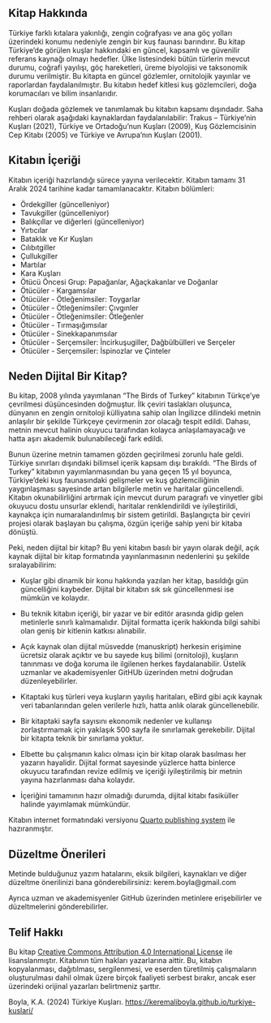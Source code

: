 ## Kitap Hakkında {.unnumbered}

Türkiye farklı kıtalara yakınlığı, zengin coğrafyası ve ana göç yolları üzerindeki konumu nedeniyle zengin bir kuş faunası barındırır. Bu kitap Türkiye'de görülen kuşlar hakkındaki en güncel, kapsamlı ve güvenilir referans kaynağı olmayı hedefler. Ülke listesindeki bütün türlerin mevcut durumu, coğrafi yayılışı, göç hareketleri, üreme biyolojisi ve taksonomik durumu verilmiştir. Bu kitapta en güncel gözlemler, ornitolojik yayınlar ve raporlardan faydalanılmıştır. Bu kitabın hedef kitlesi kuş gözlemcileri, doğa korumacıları ve bilim insanlarıdır.

Kuşları doğada gözlemek ve tanımlamak bu kitabın kapsamı dışındadır. Saha rehberi olarak aşağıdaki kaynaklardan faydalanılabilir: Trakus – Türkiye’nin Kuşları (2021), Türkiye ve Ortadoğu'nun Kuşları (2009), Kuş Gözlemcisinin Cep Kitabı (2005) ve Türkiye ve Avrupa'nın Kuşları (2001).

## Kitabın İçeriği

Kitabın içeriği hazırlandığı sürece yayına verilecektir. Kitabın tamamı 31 Aralık 2024 tarihine kadar tamamlanacaktır. Kitabın bölümleri:

-   Ördekgiller (güncelleniyor)
-   Tavukgiller (güncelleniyor)
-   Balıkçıllar ve diğerleri (güncelleniyor)
-   Yırtıcılar
-   Bataklık ve Kır Kuşları
-   Cılıbıtgiller
-   Çullukgiller
-   Martılar
-   Kara Kuşları
-   Ötücü Öncesi Grup: Papağanlar, Ağaçkakanlar ve Doğanlar
-   Ötücüler - Kargamsılar
-   Ötücüler - Ötleğenimsiler: Toygarlar
-   Ötücüler - Ötleğenimsiler: Çıvgınler
-   Ötücüler - Ötleğenimsiler: Ötleğenler
-   Ötücüler - Tırmaşığımsılar
-   Ötücüler - Sinekkapanımsılar
-   Ötücüler - Serçemsiler: İncirkuşugiller, Dağbülbülleri ve Serçeler
-   Ötücüler - Serçemsiler: İspinozlar ve Çinteler

## Neden Dijital Bir Kitap?

Bu kitap, 2008 yılında yayımlanan "The Birds of Turkey" kitabının Türkçe'ye çevrilmesi düşüncesinden doğmuştur. İlk çeviri taslakları oluşunca, dünyanın en zengin ornitoloji külliyatına sahip olan İngilizce dilindeki metnin anlaşılır bir şekilde Türkçeye çevirmenin zor olacağı tespit edildi. Dahası, metnin mevcut halinin okuyucu tarafından kolayca anlaşılamayacağı ve hatta aşırı akademik bulunabileceği fark edildi.

Bunun üzerine metnin tamamen gözden geçirilmesi zorunlu hale geldi. Türkiye sınırları dışındaki bilimsel içerik kapsam dışı bırakıldı. "The Birds of Turkey" kitabının yayımlanmasından bu yana geçen 15 yıl boyunca, Türkiye'deki kuş faunasındaki gelişmeler ve kuş gözlemciliğinin yaygınlaşması sayesinde artan bilgilerle metin ve haritalar güncellendi. Kitabın okunabilirliğini artırmak için mevcut durum paragrafı ve vinyetler gibi okuyucu dostu unsurlar eklendi, haritalar renklendirildi ve iyileştirildi, kaynakça için numaralandırılmış bir sistem getirildi. Başlangıçta bir çeviri projesi olarak başlayan bu çalışma, özgün içeriğe sahip yeni bir kitaba dönüştü.

Peki, neden dijital bir kitap? Bu yeni kitabın basılı bir yayın olarak değil, açık kaynak dijital bir kitap formatında yayınlanmasının nedenlerini şu şekilde sıralayabilirim:

-   Kuşlar gibi dinamik bir konu hakkında yazılan her kitap, basıldığı gün güncelliğini kaybeder. Dijital bir kitabın sık sık güncellenmesi ise mümkün ve kolaydır.

-   Bu teknik kitabın içeriği, bir yazar ve bir editör arasında gidip gelen metinlerle sınırlı kalmamalıdır. Dijital formatta içerik hakkında bilgi sahibi olan geniş bir kitlenin katkısı alınabilir.

-   Açık kaynak olan dijital müsvedde (manuskript) herkesin erişimine ücretsiz olarak açıktır ve bu sayede kuş bilimi (ornitoloji), kuşların tanınması ve doğa koruma ile ilgilenen herkes faydalanabilir. Üstelik uzmanlar ve akademisyenler GitHUb üzerinden metni doğrudan düzenleyebilirler.

-   Kitaptaki kuş türleri veya kuşların yayılış haritaları, eBird gibi açık kaynak veri tabanlarından gelen verilerle hızlı, hatta anlık olarak güncellenebilir.

-   Bir kitaptaki sayfa sayısını ekonomik nedenler ve kullanışı zorlaştırmamak için yaklaşık 500 sayfa ile sınırlamak gerekebilir. Dijital bir kitapta teknik bir sınırlama yoktur.

-   Elbette bu çalışmanın kalıcı olması için bir kitap olarak basılması her yazarın hayalidir. Dijital format sayesinde yüzlerce hatta binlerce okuyucu tarafından revize edilmiş ve içeriği iyileştirilmiş bir metnin yayına hazırlanması daha kolaydır.

-   İçeriğini tamamının hazır olmadığı durumda, dijital kitabı fasiküller halinde yayımlamak mümkündür.

Kitabın internet formatındaki versiyonu [Quarto publishing system](https://quarto.org/) ile hazıranmıştır.

## Düzeltme Önerileri

Metinde bulduğunuz yazım hatalarını, eksik bilgileri, kaynakları ve diğer düzeltme önerilinizi bana gönderebilirsiniz: kerem.boyla\@gmail.com

Ayrıca uzman ve akademisyenler GitHub üzerinden metinlere erişebilirler ve düzeltmelerini gönderebilirler.

## Telif Hakkı

Bu kitap [Creative Commons Attribution 4.0 International License](https://creativecommons.org/licenses/by/4.0/) ile lisanslanmıştır. Kitabının tüm hakları yazarlarına aittir. Bu, kitabın kopyalanması, dağıtılması, sergilenmesi, ve eserden türetilmiş çalışmaların oluşturulması dahil olmak üzere birçok faaliyeti serbest bırakır, ancak eser üzerindeki orijinal yazarları belirtmeniz şarttır.

Boyla, K.A. (2024) Türkiye Kuşları. <https://keremaliboyla.github.io/turkiye-kuslari/>
